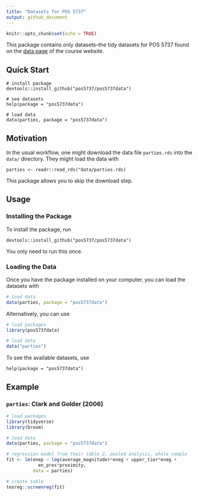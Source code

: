 ```yaml
---
title: "Datasets for POS 5737"
output: github_document
---
```


```r
knitr::opts_chunk$set(echo = TRUE)
```

This package contains only datasets--the tidy datasets for POS 5737 found on the [data page](https://pos5737.github.io/data.html) of the course website.

## Quick Start

```
# install package
devtools::install_github("pos5737/pos5737data")

# see datasets
help(package = "pos5737data")

# load data
data(parties, package = "pos5737data")
```

## Motivation

In the usual workflow, one might download the data file `parties.rds` into the `data/` directory. They might load the data with

```
parties <- readr::read_rds("data/parties.rds)
```

This package allows you to skip the download step.

## Usage

### Installing the Package

To install the package, run 

```
devtools::install_github("pos5737/pos5737data")
```

You only need to run this once.

### Loading the Data

Once you have the package installed on your computer, you can load the datasets with

```r
# load data
data(parties, package = "pos5737data")
```

Alternatively, you can use

```r
# load packages
library(pos5737data)

# load data
data("parties")
```

To see the available datasets, use

```
help(package = "pos5737data")
```

## Example

### `parties`: Clark and Golder (2006)

```r
# load packages
library(tidyverse)
library(broom)

# load data
data(parties, package = "pos5737data")

# regression model from their table 2, pooled analysis, whole sample
fit <- lm(enep ~ log(average_magnitude)*eneg + upper_tier*eneg + 
            en_pres*proximity, 
          data = parties)

# create table
texreg::screenreg(fit)
```






